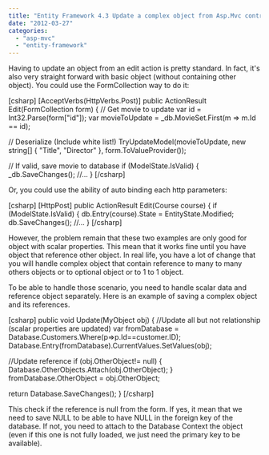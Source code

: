 ```yaml
---
title: "Entity Framework 4.3 Update a complex object from Asp.Mvc controller"
date: "2012-03-27"
categories: 
  - "asp-mvc"
  - "entity-framework"
---
```


Having to update an object from an edit action is pretty standard. In fact, it's also very straight forward with basic object (without containing other object). You could use the FormCollection way to do it:

\[csharp\] \[AcceptVerbs(HttpVerbs.Post)\] public ActionResult Edit(FormCollection form) { // Get movie to update var id = Int32.Parse(form\["id"\]); var movieToUpdate = \_db.MovieSet.First(m => m.Id == id);

// Deserialize (Include white list!) TryUpdateModel(movieToUpdate, new string\[\] { "Title", "Director" }, form.ToValueProvider());

// If valid, save movie to database if (ModelState.IsValid) { \_db.SaveChanges(); //... } \[/csharp\]

Or, you could use the ability of auto binding each http parameters:

\[csharp\] \[HttpPost\] public ActionResult Edit(Course course) { if (ModelState.IsValid) { db.Entry(course).State = EntityState.Modified; db.SaveChanges(); //... } \[/csharp\]

However, the problem remain that these two examples are only good for object with scalar properties. This mean that it works fine until you have object that reference other object. In real life, you have a lot of change that you will handle complex object that contain reference to many to many others objects or to optional object or to 1 to 1 object.

To be able to handle those scenario, you need to handle scalar data and reference object separately. Here is an example of saving a complex object and its references.

\[csharp\] public void Update(MyObject obj) { //Update all but not relationship (scalar properties are updated) var fromDatabase = Database.Customers.Where(p=>p.Id==customer.ID); Database.Entry(fromDatabase).CurrentValues.SetValues(obj);

//Update reference if (obj.OtherObject!= null) { Database.OtherObjects.Attach(obj.OtherObject); } fromDatabase.OtherObject = obj.OtherObject;

return Database.SaveChanges(); } \[/csharp\]

This check if the reference is null from the form. If yes, it mean that we need to save NULL to be able to have NULL in the foreign key of the database. If not, you need to attach to the Database Context the object (even if this one is not fully loaded, we just need the primary key to be available).
